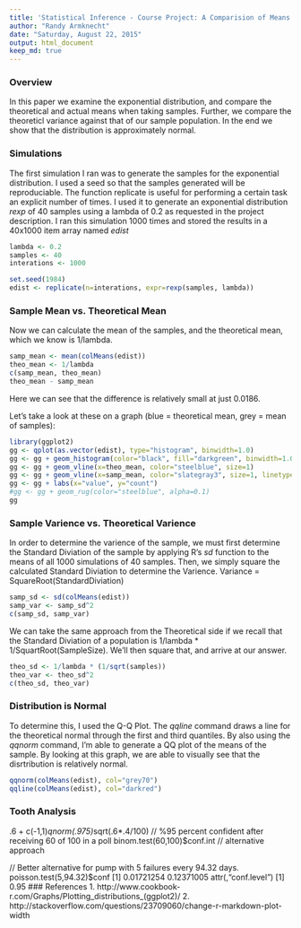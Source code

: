 ```yaml
---
title: 'Statistical Inference - Course Project: A Comparision of Means'
author: "Randy Armknecht"
date: "Saturday, August 22, 2015"
output: html_document
keep_md: true
---
```


### Overview
In this paper we examine the exponential distribution, and compare the theoretical and actual means when taking samples.  Further, we compare the theoreticl variance against that of our sample population. In the end we show that the distribution is approximately normal.

### Simulations
The first simulation I ran was to generate the samples for the exponential distribution. I used a seed so that the samples generated will be reproduciable.  The function replicate is useful for performing a certain task an explicit number of times.  I used it to generate an exponential distribution *rexp* of 40 samples using a lambda of 0.2 as requested in the project description.  I ran this simulation 1000 times and stored the results in a 40x1000 item array named *edist*

```r
lambda <- 0.2
samples <- 40
interations <- 1000

set.seed(1984)
edist <- replicate(n=interations, expr=rexp(samples, lambda))
```

### Sample Mean vs. Theoretical Mean
Now we can calculate the mean of the samples, and the theoretical mean, which we know is 1/lambda.
```r
samp_mean <- mean(colMeans(edist))
theo_mean <- 1/lambda
c(samp_mean, theo_mean)
theo_mean - samp_mean
```
Here we can see that the difference is relatively small at just 0.0186.

Let's take a look at these on a graph (blue = theoretical mean, grey = mean of samples):
```r
library(ggplot2)
gg <- qplot(as.vector(edist), type="histogram", binwidth=1.0)
gg <- gg + geom_histogram(color="black", fill="darkgreen", binwidth=1.0)
gg <- gg + geom_vline(x=theo_mean, color="steelblue", size=1)
gg <- gg + geom_vline(x=samp_mean, color="slategray3", size=1, linetype="dashed")
gg <- gg + labs(x="value", y="count")
#gg <- gg + geom_rug(color="steelblue", alpha=0.1)
gg
```

### Sample Varience vs. Theoretical Varience
In order to determine the varience of the sample, we must first determine the Standard Diviation of the sample by applying R's *sd* function to the means of all 1000 simulations of 40 samples.  Then, we simply square the calculated Standard Diviation to determine the Varience.  Variance = SquareRoot(StandardDiviation)

```r
samp_sd <- sd(colMeans(edist))
samp_var <- samp_sd^2
c(samp_sd, samp_var)
```
We can take the same approach from the Theoretical side if we recall that the Standard Diviation of a population is 1/lambda * 1/SquartRoot(SampleSize).  We'll then square that, and arrive at our answer.

```r
theo_sd <- 1/lambda * (1/sqrt(samples))
theo_var <- theo_sd^2
c(theo_sd, theo_var)
```

### Distribution is Normal
To determine this, I used the Q-Q Plot.  The *qqline* command draws a line for the theoretical normal through the first and third quantiles.  By also using the *qqnorm* command, I'm able to generate a QQ plot of the means of the sample. By looking at this graph, we are able to visually see that the disrtribution is relatively normal.

```r
qqnorm(colMeans(edist), col="grey70")
qqline(colMeans(edist), col="darkred")
```

### Tooth Analysis
.6 + c(-1,1)*qnorm(.975)*sqrt(.6*.4/100) // %95 percent confident after receiving 60 of 100 in a poll
binom.test(60,100)$conf.int // alternative approach

// Better alternative for pump with 5 failures every 94.32 days.
poisson.test(5,94.32)$conf
[1] 0.01721254 0.12371005
attr(,"conf.level")
[1] 0.95
### References
1. http://www.cookbook-r.com/Graphs/Plotting_distributions_(ggplot2)/
2. http://stackoverflow.com/questions/23709060/change-r-markdown-plot-width